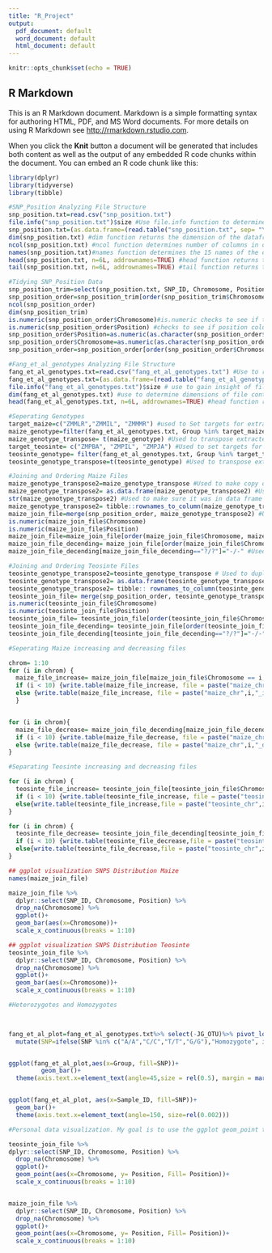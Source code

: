 ---
title: "R_Project"
output:
  pdf_document: default
  word_document: default
  html_document: default
---

```{r setup, include=FALSE}
knitr::opts_chunk$set(echo = TRUE)
```

## R Markdown

This is an R Markdown document. Markdown is a simple formatting syntax for authoring HTML, PDF, and MS Word documents. For more details on using R Markdown see <http://rmarkdown.rstudio.com>.

When you click the **Knit** button a document will be generated that includes both content as well as the output of any embedded R code chunks within the document. You can embed an R code chunk like this:



```{r}
library(dplyr)
library(tidyverse)
library(tibble)
```



```{r}
#SNP_Position Analyzing File Structure
snp_position.txt=read.csv("snp_position.txt")
file.info("snp_position.txt")$size #Use file.info function to determine file size. File is 82763 
snp_position.txt=(as.data.frame=(read.table("snp_position.txt", sep= "\t", header= TRUE)))
dim(snp_position.txt) #dim function returns the dimension of the dataframe. Returns 988 objects and 15 columns
ncol(snp_position.txt) #ncol function determines number of columns in dataframe. Returns 15 columns
names(snp_position.txt)#names function determines the 15 names of the columns in snp_position.txt dataframe
head(snp_position.txt, n=6L, addrownames=TRUE) #head function returns the first 6 lines of the snp_poisition.txt dataframe
tail(snp_position.txt, n=6L, addrownames=TRUE) #tail function returns the last 6 lines of the snp_position.txt dataframe

```



```{r}
#Tidying SNP_Position Data
snp_position_trim=select(snp_position.txt, SNP_ID, Chromosome, Position) #Selects only the three desired columns 
snp_position_order=snp_position_trim[order(snp_position_trim$Chromosome),]
ncol(snp_position_order)
dim(snp_position_trim)
is.numeric(snp_position_order$Chromosome)#is.numeric checks to see if the column I want to sort by is characterized as numeric. 
is.numeric(snp_position_order$Position) #checks to see if position column is numeric
snp_position_order$Position=as.numeric(as.character(snp_position_order$Position)) #
snp_position_order$Chromosome=as.numeric(as.character(snp_position_order$Chromosome)) #Serves to convert character in chromosome to numeric value
snp_position_order=snp_position_order[order(snp_position_order$Chromosome, snp_position_order$Position),] #Sort file based on chromosome numeric value and then sort based on position

```

```{r}
#Fang_et_al_genotypes Analyzing File Structure
fang_et_al_genotypes.txt=read.csv("fang_et_al_genotypes.txt") #Use to read CSV for future use
fang_et_al_genotypes.txt=(as.data.frame=(read.table("fang_et_al_genotypes.txt", sep= "\t", header= TRUE)))
file.info("fang_et_al_genotypes.txt")$size # use to gain insight of file size 11051939
dim(fang_et_al_genotypes.txt) #use to determine dimensions of file contains 2782 objects and 986 columns
head(fang_et_al_genotypes.txt, n=6L, addrownames=TRUE) #head function returns first 6 lines. 
```



```{r}
#Seperating Genotypes
target_maize=c("ZMMLR","ZMMIL", "ZMMMR") #used to Set targets for extraction from main file
maize_genotype=filter(fang_et_al_genotypes.txt, Group %in% target_maize) #Used to extract desired maize genotypes
maize_genotype_transpose= t(maize_genotype) #Used to transpose extracted data from fang_et_al
target_teosinte= c("ZMPBA", "ZMPIL", "ZMPJA") #Used to set targets for extraction from main file
teosinte_genotype= filter(fang_et_al_genotypes.txt, Group %in% target_teosinte) #Used to extract desired teosinte genotypes
teosinte_genotype_transpose=t(teosinte_genotype) #Used to transpose extracted data 
```






```{r}
#Joining and Ordering Maize Files 
maize_genotype_transpose2=maize_genotype_transpose #Used to make copy of maize transposed data set
maize_genotype_transpose2= as.data.frame(maize_genotype_transpose2) #Used to convert to data frame so I could merge files based on common column
str(maize_genotype_transpose2) #Used to make sure it was in data frame structure
maize_genotype_transpose2= tibble::rownames_to_column(maize_genotype_transpose2, "SNP_ID") #Used to move the SNP ID row headers into column
maize_join_file=merge(snp_position_order, maize_genotype_transpose2) #Used to join files 
is.numeric(maize_join_file$Chromosome)
is.numeric(maize_join_file$Position)
maize_join_file=maize_join_file[order(maize_join_file$Chromosome, maize_join_file$Position),] #Used to sort the file based on chromosome and on position
maize_join_file_decending= maize_join_file[order(maize_join_file$Chromosome, -maize_join_file$Position),] #Used to sort the file based on decending positon
maize_join_file_decending[maize_join_file_decending=="?/?"]="-/-" #Used to replace ?\? with -\-
```


```{r}
#Joining and Ordering Teosinte Files 
teosinte_genotype_transpose2=teosinte_genotype_transpose # Used to duplicate teosinte data
teosinte_genotype_transpose2= as.data.frame(teosinte_genotype_transpose2) # Sets teosinte as data frame
teosinte_genotype_transpose2= tibble:: rownames_to_column(teosinte_genotype_transpose2, "SNP_ID")# switches row names for merging
teosinte_join_file= merge(snp_position_order, teosinte_genotype_transpose2) # merges data
is.numeric(teosinte_join_file$Chromosome)
is.numeric(teosinte_join_file$Position)
teosinte_join_file= teosinte_join_file[order(teosinte_join_file$Chromosome, teosinte_join_file$Position),] # orders based on increasing chromosome and postiion
teosinte_join_file_decending= teosinte_join_file[order(teosinte_join_file$Chromosome, -teosinte_join_file$Position),] #Order based on decreasing SNP position
teosinte_join_file_decending[teosinte_join_file_decending=="?/?"]="-/-" #Replace ? with -
```


```{r}
#Seperating Maize increasing and decreasing files 

chrom= 1:10
for (i in chrom) {
  maize_file_increase= maize_join_file[maize_join_file$Chromosome == i,]
  if (i < 10) {write.table(maize_file_increase, file = paste("maize_chr0",i,"_increase.txt",sep = ""), row.names = FALSE,sep = "\t",quote = FALSE)}
  else {write.table(maize_file_increase, file = paste("maize_chr",i,"_increase.txt",sep = ""),row.names = FALSE,sep = "\t",quote = FALSE)}
  }


for (i in chrom){ 
  maize_file_decrease= maize_join_file_decending[maize_join_file_decending$Chromosome == i,]
  if (i < 10) {write.table(maize_file_decrease, file = paste("maize_chr0",i,"_decrease.txt",sep = ""), row.names = FALSE,sep = "\t",quote = FALSE)}
  else {write.table(maize_file_decrease, file = paste("maize_chr",i,"_decrease.txt",sep = ""),row.names = FALSE,sep = "\t",quote = FALSE)}
}

```


```{r}
#Separating Teosinte increasing and decreasing files 

for (i in chrom) { 
  teosinte_file_increase= teosinte_join_file[teosinte_join_file$Chromosome == i,]
  if (i < 10) {write.table(teosinte_file_increase, file = paste("teosinte_chr0",i,"_increase.txt",sep = ""),row.names = FALSE,sep = "\t",quote = FALSE)}
  else{write.table(teosinte_file_increase,file = paste("teosinte_chr",i,"_increase.txt",sep = ""),row.names = FALSE,sep = "\t",quote = FALSE)}
}

for (i in chrom) {
  teosinte_file_decrease= teosinte_join_file_decending[teosinte_join_file_decending$Chromosome == i,]
  if (i < 10) {write.table(teosinte_file_decrease,file = paste("teosinte_chr0",i,"_decrease.txt",sep = ""),row.names = FALSE,sep = "\t",quote = FALSE)} 
  else{write.table(teosinte_file_decrease,file = paste("teosinte_chr",i,"_decreasing.txt",sep = ""),row.names = FALSE,sep = "\t",quote = FALSE)}
}
```


```{r}
## ggplot visualization SNPS Distribution Maize 
names(maize_join_file)

maize_join_file %>% 
  dplyr::select(SNP_ID, Chromosome, Position) %>%
  drop_na(Chromosome) %>%
  ggplot()+
  geom_bar(aes(x=Chromosome))+
  scale_x_continuous(breaks = 1:10)

## ggplot visualization SNPS Distribution Teosinte
teosinte_join_file %>% 
  dplyr::select(SNP_ID, Chromosome, Position) %>%
  drop_na(Chromosome) %>%
  ggplot()+
  geom_bar(aes(x=Chromosome))+
  scale_x_continuous(breaks = 1:10)
```




```{r}
#Heterozygotes and Homozygotes
  


fang_et_al_plot=fang_et_al_genotypes.txt%>% select(-JG_OTU)%>% pivot_longer(-Sample_ID: -Group, names_to = "SNP_ID", values_to = "SNP") %>%
  mutate(SNP=ifelse(SNP %in% c("A/A","C/C","T/T","G/G"),"Homozygote", ifelse(SNP=="?/?","NA","Heterozygote")))


ggplot(fang_et_al_plot,aes(x=Group, fill=SNP))+
         geom_bar()+
  theme(axis.text.x=element_text(angle=45,size = rel(0.5), margin = margin(1, unit = "cm"),vjust =1))


ggplot(fang_et_al_plot, aes(x=Sample_ID, fill=SNP))+
  geom_bar()+
  theme(axis.text.x=element_text(angle=150, size=rel(0.002)))
```


```{r}
#Personal data visualization. My goal is to use the ggplot geom_point to get an idea of the distance between position on chromosomes. 

teosinte_join_file %>%
dplyr::select(SNP_ID, Chromosome, Position) %>%
  drop_na(Chromosome) %>%
  ggplot()+
  geom_point(aes(x=Chromosome, y= Position, Fill= Position))+
  scale_x_continuous(breaks = 1:10)


maize_join_file %>%
  dplyr::select(SNP_ID, Chromosome, Position) %>%
  drop_na(Chromosome) %>%
  ggplot()+
  geom_point(aes(x=Chromosome, y= Position, Fill= Position))+
  scale_x_continuous(breaks = 1:10)

```
 




